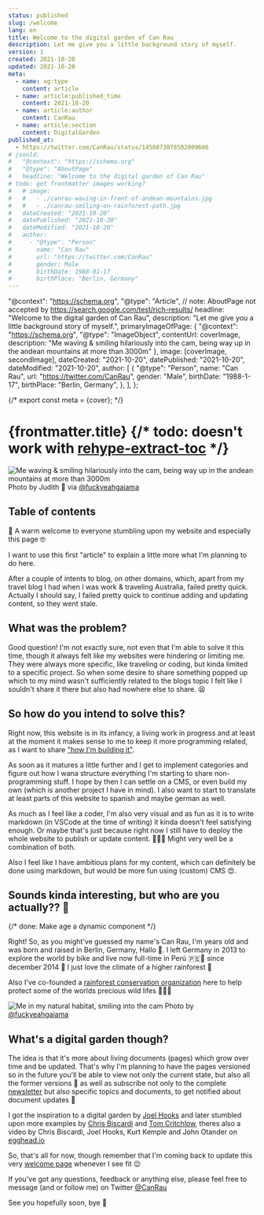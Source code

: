 ```yaml
---
status: published
slug: /welcome
lang: en
title: Welcome to the digital garden of Can Rau
description: Let me give you a little background story of myself.
version: 1
created: 2021-10-20
updated: 2021-10-20
meta:
  - name: og:type
    content: article
  - name: article:published_time
    content: 2021-10-20
  - name: article:author
    content: CanRau
  - name: article:section
    content: DigitalGarden
published_at:
  - https://twitter.com/CanRau/status/1450873078502809606
# jsonld:
#   "@context": "https://schema.org"
#   "@type": "AboutPage"
#   headline: "Welcome to the digital garden of Can Rau"
# todo: get frontmatter images working?
#   # image:
#   #   - ./canrau-waving-in-front-of-andean-mountains.jpg
#   #   - ./canrau-smiling-on-rainforest-path.jpg
#   dateCreated: "2021-10-20"
#   datePublished: "2021-10-20"
#   dateModified: "2021-10-20"
#   author:
#     - "@type": "Person"
#       name: "Can Rau"
#       url: "https://twitter.com/CanRau"
#       gender: Male
#       birthDate: 1988-01-17
#       birthPlace: "Berlin, Germany"
---
```



  "@context": "https://schema.org",
  "@type": "Article", // note: AboutPage not accepted by https://search.google.com/test/rich-results/
  headline: "Welcome to the digital garden of Can Rau",
  description: "Let me give you a little background story of myself.",
  primaryImageOfPage: {
    "@context": "https://schema.org",
    "@type": "ImageObject",
    contentUrl: coverImage,
    description: "Me waving & smiling hilariously into the cam, being way up in the andean mountains at more than 3000m"
  },
  image: [coverImage, secondImage],
  dateCreated: "2021-10-20",
  datePublished: "2021-10-20",
  dateModified: "2021-10-20",
  author: [
    {
      "@type": "Person",
      name: "Can Rau",
      url: "https://twitter.com/CanRau",
      gender: "Male",
      birthDate: "1988-1-17",
      birthPlace: "Berlin, Germany",
    },
  ],
};

{/* export const meta = {cover}; */}

# {frontmatter.title} {/* todo: doesn't work with [rehype-extract-toc](https://github.com/stefanprobst/rehype-extract-toc) */}

![Me waving & smiling hilariously into the cam, being way up in the andean mountains at more than 3000m](./canrau-waving-in-front-of-andean-mountains.jpg) Photo by Judith 🥰 via [@fuckyeahgaiama](https://www.instagram.com/fuckyeahgaiama)

## Table of contents

👋 A warm welcome to everyone stumbling upon my website and especially this page 🤓

I want to use this first "article" to explain a little more what I'm planning to do here.

After a couple of intents to blog, on other domains, which, apart from my travel blog I had when I was work & traveling Australia, failed pretty quick. Actually I should say, I failed pretty quick to continue adding and updating content, so they went stale.

## What was the problem?

Good question! I'm not exactly sure, not even that I'm able to solve it this time, though it always felt like my websites were hindering or limiting me. They were always more specific, like traveling or coding, but kinda limited to a specific project. So when some desire to share something popped up which to my mind wasn't sufficiently related to the blogs topic I felt like I souldn't share it there but also had nowhere else to share. 😫

## So how do you intend to solve this?

Right now, this website is in its infancy, a living work in progress and at least at the moment it makes sense to me to keep it more programming related, as I want to share ["how I'm building it"](#roadmap).

As soon as it matures a little further and I get to implement categories and figure out how I wana structure everything I'm starting to share non-programming stuff. I hope by then I can settle on a CMS, or even build my own (which is another project I have in mind). I also want to start to translate at least parts of this website to spanish and maybe german as well.

As much as I feel like a coder, I'm also very visual and as fun as it is to write markdown (in VSCode at the time of writing) it kinda doesn't feel satisfying enough. Or maybe that's just because right now I still have to deploy the whole website to publish or update content. 🤷🏻‍♂️ Might very well be a combination of both.

Also I feel like I have ambitious plans for my content, which can definitely be done using markdown, but would be more fun using (custom) CMS 😍.

## Sounds kinda interesting, but who are you actually?? 🧐

{/* done: Make age a dynamic component */}

Right! So, as you might've guessed my name's Can Rau, I'm <Age year={1988} month={0} day={17} /> years old and was born and raised in Berlin, Germany, Hallo 👋.
I left Germany in 2013 to explore the world by bike and live now full-time in Perú 🇵🇪🦙 since december 2014 🎅
I just love the climate of a higher rainforest 🌴

Also I've co-founded a [rainforest conservation organization](https://www.instagram.com/fuckyeahgaiama) here to help protect some of the worlds precious wild lifes 🐒🦋🔐

![Me in my natural habitat, smiling into the cam](./canrau-smiling-on-rainforest-path.jpg) Photo by [@fuckyeahgaiama](https://www.instagram.com/fuckyeahgaiama)

## What's a digital garden though?

The idea is that it's more about living documents (pages) which grow over time and be updated.
That's why I'm planning to have the pages versioned so in the future you'll be able to view not only the current state, but also all the former versions 📜 as well as subscribe not only to the complete [newsletter](#newsletter) but also specific topics and documents, to get notified about document updates 🔔

I got the inspiration to a digital garden by [Joel Hooks](https://joelhooks.com/digital-garden) and later stumbled upon more examples by [Chris Biscardi](https://www.christopherbiscardi.com/what-is-a-digital-garden) and [Tom Critchlow](https://tomcritchlow.com/2018/10/10/of-gardens-and-wikis/), theres also a video by Chris Biscardi, Joel Hooks, Kurt Kemple and John Otander on [egghead.io](https://egghead.io/lessons/egghead-sector-the-future-of-mdx-and-digital-gardens)

So, that's all for now, though remember that I'm coming back to update this very [welcome page](/en/welcome) whenever I see fit 😉

If you've got any questions, feedback or anything else, please feel free to message (and or follow me) on Twitter [@CanRau](https://twitter.com/CanRau)

See you hopefully soon, bye 👋
